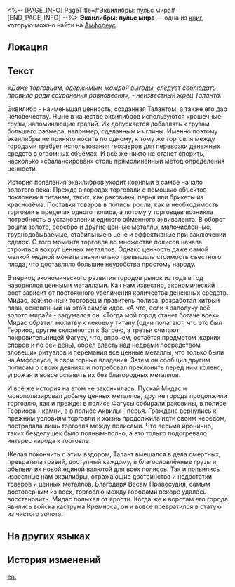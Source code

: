<%-- [PAGE_INFO]
PageTitle=#Эквилибры: пульс мира#
[END_PAGE_INFO] --%>
{{Дополнить}}
{{Книга Инфобокс
|id           = 450
|Название     = 
|Изображение  = Предмет Эквилибры- пульс мира.png
|Мир          = Амфореус
|Томов        = 1
|Автор        = <!--нужно добавить-->
|Описание     = Краткое описание особенностей местной валюты Амфореуса, а также рассказ об одном курьёзном случае из прошлого.
|Том1         = {{tx}}
|Источник1    = {{tx|Отсутствует источник}}
|Персонажи    = 
|Фракции      = 
}}
'''Эквилибры: пульс мира''' — одна из [[Книги|книг]], которую можно найти на [[Амфореус]].

==Локация==
{{Отметка карты|<!--название карты-->|<!--id отметки-->}}

==Текст==
''«Даже торговцам, одержимым жаждой выгоды, следует соблюдать правила ради сохранения равновесия», - неизвестный жрец Таланта.''

Эквилибр - наименьшая ценность, созданная Талантом, а также его дар человечеству. Ныне в качестве эквилибров используются крошечные грузы, напоминающие гравий. Их допускается добавлять к грузам большего размера, например, сделанным из глины. Именно поэтому эквилибры не принято носить по одному, к тому же торговля между городами требует использования геозавров для перевозки денежных средств в огромных объёмах. И всё же никто не станет спорить, насколько «сбалансирован» столь прямолинейный метод определения ценности.

История появления эквилибров уходит корнями в самое начало золотого века. Прежде в городах торговали с помощью объектов поклонения титанам, таких, как раковины, перья или брикеты из краснозёма. Поставки товаров в полисы росли, как и необходимость торговли в пределах одного полиса, а потому у торговцев возникла потребность в установлении единого обменного эквивалента. В оборот вошли золото, серебро и другие ценные металлы, малочисленные, труднодобываемые, стабильные в цене и эффективные при заключении сделок. С того момента торговля во множестве полисов начала строиться вокруг ценных металлов. Однако ценность даже самой мелкой медной монеты значительно превышала стоимость съестного плода, что доставляло большие неудобства простому народу.

В период экономического развития городов рынок из года в год наводнялся ценными металлами. Как нам известно, экономический рост зависит от постоянного увеличения количества денежных средств. Мидас, зажиточный торговец и правитель полиса, разработал хитрый план, основанный на этой самой идее. «А что, если я заполучу всё золото мира?» - задумался он. «Тогда мой город станет богаче всех». Мидас обратил молитву к некоему титану (одни полагают, что это был Геориос, другие склоняются к Загрею, а третьи считают покровительницей Фагусу, что, впрочем, остаётся предметом жарких споров и по сей день), обрёл власть над недрами посредством зловещих ритуалов и переманил все ценные металлы, что только были на Амфореусе, в свои горные владения. Затем он сообщил другим полисам о своих деяниях и потребовал преклонить перед ним колено, угрожая и вовсе оставить их без благородных металлов.

И всё же история на этом не закончилась. Пускай Мидас и монополизировал добычу ценных металлов, другие города продолжили торговлю, как и прежде: в полисе Фагусы собирали раковины, в полисе Геориоса - камни, а в полисе Аквилы - перья. Граждане вернулись к прежним условиям торговли и жизнь продолжила идти своим чередом, пострадала лишь торговля между полисами. Что весьма иронично, таких безделушек было полным-полно, а это только подогревало интерес народа к торговле.

Желая покончить с этим вздором, Талант вмешался в дела смертных, превратила гравий, доступный каждому, в благословлённые грузы и объявил их новой единой валютой для всех полисов. Так и появились известные нам эквилибры, отражающие достоинства и недостатки товаров и ценных металлов. Благодаря Весам Правосудия, самым достоверным из всех, торговлю между городами вскоре удалось восстановить. Мидас полыхал от ярости. Когда же к воротам его города явились войска каструма Кремноса, он и вовсе превратился в статую из чистого золота.

==На других языках==
{{На других языках
|en   = Balance Coins &mdash; The World's Pulse
|zhs  = 利衡币&mdash;&mdash;世界的脉搏
|zht  = 利衡幣&mdash;&mdash;世界的脈搏
|ja   = テミス&mdash;&mdash;世界の脈絡
|ko   = 균형의 동전&mdash;&mdash;세계의 맥박
|es   = Equidracmas: el pulso del mundo
|fr   = Jetons d'équilibre - Le pouls du monde
|ru   = Эквилибры: пульс мира
|th   = เหรียญสมดุล - ชีพจรของโลก
|vi   = Xu Cân Bằng - Mạch Đập Của Thế Giới
|de   = Libramünzen – Der Puls der Welt
|id   = Koin Keseimbangan: Denyut Nadi Dunia
|pt   = Moedas de Equilíbrio - O Pulsar do Mundo
}}

==История изменений==
{{История изменений|3.5}}

[[en:]]